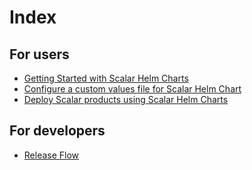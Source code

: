 # Index

## For users
* [Getting Started with Scalar Helm Charts](getting-started-scalar-helm-charts.mdx)
* [Configure a custom values file for Scalar Helm Chart](configure-custom-values-file.mdx)
* [Deploy Scalar products using Scalar Helm Charts](how-to-deploy-scalar-products.mdx)

## For developers
* [Release Flow](ReleaseFlow.mdx)
